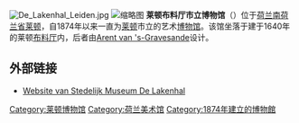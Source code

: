 {{coord|52|9|47|N|4|29|15|E|display=title|type:landmark_zoom:17_region:NL}}
[[File:De_Lakenhal_Leiden.jpg|thumb]]
[[File:ErfgoedLeiden_LEI001013142_Gezicht_op_de_Lakenhal_aan_de_Oude_Singel.jpeg|缩略图]]
'''莱顿布料厅市立博物馆'''（{{lang-nl|Stedelijk Museum De Lakenhal}}）位于[[荷兰|荷兰]][[南荷兰省|南荷兰省]][[莱顿|莱顿]]，自1874年以来一直为[[莱顿|莱顿]]市立的艺术[[博物馆|博物馆]]。该馆坐落于建于1640年的莱顿[[布料厅_(莱顿)|布料厅]]内，后者由[[Arent_van_'s-Gravesande|Arent van 's-Gravesande]]设计。

== 外部链接 ==
* [http://www.lakenhal.nl/ Website van Stedelijk Museum De Lakenhal] {{Wayback|url=http://www.lakenhal.nl/ |date=20200510225930 }}

{{莱顿博物馆}}
{{Authority control}}
[[Category:莱顿博物馆|Category:莱顿博物馆]]
[[Category:荷兰美术馆|Category:荷兰美术馆]]
[[Category:1874年建立的博物館|Category:1874年建立的博物館]]